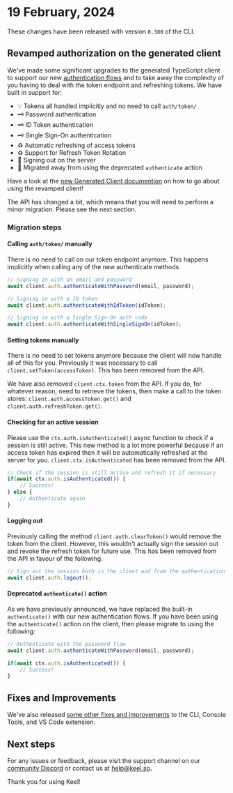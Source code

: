 
# 19 February, 2024

These changes have been released with version `0.380` of the CLI.

## Revamped authorization on the generated client

We've made some significant upgrades to the generated TypeScript client to support our new [authentication flows](authentication/getting-started) and to take away the complexity of you having to deal with the token endpoint and refreshing tokens.  We have built in support for:

 - 💡 Tokens all handled implicitly and no need to call `auth/token/`
 - 🗝 Password authentication
 - 🗝 ID Token authentication
 - 🗝 Single Sign-On authentication
 - ♻️ Automatic refreshing of access tokens
 - ♻️ Support for Refresh Token Rotation
 - 🚪 Signing out on the server
 - 👋 Migrated away from using the deprecated `authenticate` action

Have a look at the [new Generated Client documention](apis/client) on how to go about using the revamped client!

<Callout type="info" emoji="❗️">
  The API has changed a bit, which means that you will need to perform a minor migration. Please see the next section.
</Callout>

### Migration steps

#### Calling `auth/token/` manually

There is no need to call on our token endpoint anymore.  This happens implicitly when calling any of the new authenticate methods.

```ts
// Signing in with an email and password
await client.auth.authenticateWithPassword(email, password);
```

```ts
// Signing in with a ID token
await client.auth.authenticateWithIdToken(idToken);
```

```ts
// Signing in with a Single Sign-On auth code
await client.auth.authenticateWithSingleSignOn(idToken);
```

#### Setting tokens manually

There is no need to set tokens anymore because the client will now handle all of this for you.  Previously it was necessary to call `client.setToken(accessToken)`.  This has been removed from the API.

We have also removed `client.ctx.token` from the API.  If you do, for whatever reason, need to retrieve the tokens, then make a call to the token stores: `client.auth.accessToken.get()` and `client.auth.refreshToken.get()`.

#### Checking for an active session

Please use the `ctx.auth.isAuthenticated()` async function to check if a session is still active.  This new method is a lot more powerful because if an access token has expired then it will be automatically refreshed at the server for you.  `client.ctx.isAuthenticated` has been removed from the API.

```ts
// Check if the session is still active and refresh it if necessary
if(await ctx.auth.isAuthenticated()) {
    // Success!
} else {
    // Authenticate again
}
```

#### Logging out

Previously calling the method `client.auth.clearToken()` would remove the token from the client.  However, this wouldn't actually sign the session out and revoke the refresh token for future use.  This has been removed from the API in favour of the following.

```ts
// Sign out the session both in the client and from the authentication server
await client.auth.logout();
```

#### Deprecated `authenticate()` action

As we have previously announced, we have replaced the  built-in  `authenticate()` with our new authentication flows.  If you have been using the `authenticate()` action on the client, then please migrate to using the following:

```ts
// Authenticate with the password flow
await client.auth.authenticateWithPassword(email, password);

if(await ctx.auth.isAuthenticated()) {
    // Success!
}
```

## Fixes and Improvements

We've also released [some other fixes and improvements](https://github.com/teamkeel/keel/releases/tag/v0.380.0) to the CLI, Console Tools, and VS Code extension.

## Next steps

For any issues or feedback, please visit the support channel on our [community Discord](https://keel.so/discord) or contact us at [help@keel.so](mailto:help@keel.so)**.**

Thank you for using Keel!